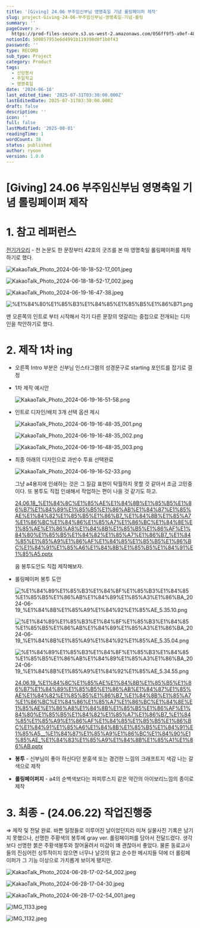 ```yaml
---
title: '[Giving] 24.06 부주임신부님 영명축일 기념 롤링페이퍼 제작'
slug: project-Giving-24-06-부주임신부님-영명축일-기념-롤링
summary: ''
pageCover: >-
  https://prod-files-secure.s3.us-west-2.amazonaws.com/056ff9f5-a9ef-486f-8acb-9eef51d06a2d/b126400c-1613-426e-b66b-3add7bfa6bea/%E1%84%89%E1%85%B3%E1%84%8F%E1%85%B3%E1%84%85%E1%85%B5%E1%86%AB%E1%84%89%E1%85%A3%E1%86%BA_2024-06-19_%E1%84%8B%E1%85%A9%E1%84%92%E1%85%AE_9.16.27.png?X-Amz-Algorithm=AWS4-HMAC-SHA256&X-Amz-Content-Sha256=UNSIGNED-PAYLOAD&X-Amz-Credential=ASIAZI2LB4662MZRNC5M%2F20250801%2Fus-west-2%2Fs3%2Faws4_request&X-Amz-Date=20250801T015235Z&X-Amz-Expires=3600&X-Amz-Security-Token=IQoJb3JpZ2luX2VjELr%2F%2F%2F%2F%2F%2F%2F%2F%2F%2FwEaCXVzLXdlc3QtMiJHMEUCIAJfeofs4E2d8qckL6dUt3m4mlhxMupsoc7MfE%2F9c%2BHFAiEAw%2FW09bD2OH0t0PU5rQ7REFZJXleFqurbuM%2FHnnZXd6cqiAQI4%2F%2F%2F%2F%2F%2F%2F%2F%2F%2F%2FARAAGgw2Mzc0MjMxODM4MDUiDMLklh%2Fa%2BHyIeLGuJyrcA%2BrfSgAxXU1XhHD4hfDHIQrvWLji9xllqGnK%2BniwxQrUELaHZhSX6yBVaPaZF9mqlAMl6dNNGqeT0cdlrTzFEFti10YlAPBeiikUDIj5qbwMjO2ryxGxc77MA7MDZECpm8Tn0XCNyDLs3hGEcuAy6koxUju4DC1O4vESYadS176bzG2H27Rt2M1LtCJsIwPc3Cyd21H%2FaoXo9jXXveThXrnLo%2FA%2FJc63Vqxp9P%2BG9kHfY8CPqUI9uLoKvSDW6o3ChXmGX6llbMKhw2SIGkid%2FK5OYQZ4%2FMGu4HJdCzFPYGAF23NNmNRwhQOROqMSQr3UfY1VHRj%2FLcjHgAfpAGQPNNDqMapK%2B%2FZSTIA9r65WKHumyHdr%2ByYkpmqN59Gz8RtK7Yd2y%2FF7AGSkE%2FoGgfONfhYR6yhhya77cAyfPKGMJzBJVhrlGj30wn20t%2FEub3N5HyhWmJ%2B0H9s5ufHfDOknAVOc34mV%2BQGs7cb9hRwIFmN9VLxbc6VX%2BLeQP4AzJyLkgSdZTwBP3qvXRYP6BdTPI6m2f7uXp1ZaVOkT561YuUlJIF5KDvqLC82iYm6U689boVfGcOZLTsB%2BTtECCj3SezRDBgdWH6vmIv9IQKtiH7KHSqn86p3MEy4%2F%2BQrnMO2xsMQGOqUBujPSufrZ5CqFGrxd8itWPGeZuXnHvE28P9KrmJOZvy%2BD4kvYX%2FphJuWB6MdWyduhE9ZZVsqgj2PDAETOzGDLYCC2ZTiOdvwwSm%2FAzUTPwhSVI4eOsghT7eoMLgx4lq0hcn%2B9LVPbS5IbjcViPgx137cqYI8%2BXs6%2FvwvlGPRAMc%2BE3q0P%2BZfFcpN07ZVlNl2mQAQaeHhEitpEG%2BKFy%2BC3xt%2Bac%2BOE&X-Amz-Signature=8b9a9d414e67d0fb1031a6e25b81099ef76090a8d450601df47eb5e95ec7e361&X-Amz-SignedHeaders=host&x-amz-checksum-mode=ENABLED&x-id=GetObject
notionId: 500857953e6d4991b119398d0f1b0f43
password: ''
type: RECORD
sub_type: Project
category: Product
tags:
  - 신앙봉사
  - 주일학교
  - 영명축일
date: '2024-06-18'
last_edited_time: '2025-07-31T03:30:00.000Z'
lastEditedDate: 2025-07-31T03:30:00.000Z
draft: false
description: ''
icon: ''
full: false
lastModified: '2025-08-01'
readingTime: 1
wordCount: 38
status: published
author: ryoon
version: 1.0.0
---
```

# [Giving] 24.06 부주임신부님 영명축일 기념 롤링페이퍼 제작


# 1. 참고 레퍼런스


[전기가오리](https://philo-electro-ray.org/) - 천 논문도 한 문장부터 42호의 굿즈를 본 따 영명축일 롤링페이퍼를 제작하기로 했다.


![KakaoTalk_Photo_2024-06-18-18-52-17_001.jpeg](https://prod-files-secure.s3.us-west-2.amazonaws.com/056ff9f5-a9ef-486f-8acb-9eef51d06a2d/b30c237d-44f5-44ae-899b-5c4f7982e79c/KakaoTalk_Photo_2024-06-18-18-52-17_001.jpeg?X-Amz-Algorithm=AWS4-HMAC-SHA256&X-Amz-Content-Sha256=UNSIGNED-PAYLOAD&X-Amz-Credential=ASIAZI2LB466R3AKEE4O%2F20250801%2Fus-west-2%2Fs3%2Faws4_request&X-Amz-Date=20250801T015301Z&X-Amz-Expires=3600&X-Amz-Security-Token=IQoJb3JpZ2luX2VjELr%2F%2F%2F%2F%2F%2F%2F%2F%2F%2FwEaCXVzLXdlc3QtMiJHMEUCIGCkkPrlpLuuWlVsiNvWg1z0ljFRDABYdgcRJ4xDtcm%2FAiEAo8krJ8zeGOq3OPi3ZCG2JsLHdVs1z1xY%2FNii6xTlmcAqiAQI4%2F%2F%2F%2F%2F%2F%2F%2F%2F%2F%2FARAAGgw2Mzc0MjMxODM4MDUiDLbHc7%2FORaunHgnYECrcAwQyovAF5i0pm1EgP1LrkdD4UrzXNJzBitGpwVN7PchbEfPNHul2LGcmB%2FUYyQmDgsQygMNvYsz%2BQK1%2F%2BK5I7Z5KXWx0pPazBUSznyPdHFKt0SHHHE3V%2Bz0NIlgFlGwvuutsXCrXOWhDlpIu0o46UWdkYihe8hZRG0EXC6JUhjJeNoHjFvbvvWPAAgKMVDKfnn8Lmwiae5TnP7IE66MY1yng030i86u9TujMX6xI7H25uVBXpVB12f0WrhmU8mmL1JlEmnTcvRSyhcc08zIG7ctHH01%2BUewz7%2FuF0tEkdJ%2FJApWZ49bdztSmBUUzts6BnErelyNdYWzvbVPtpveCHxtc51jKXWni63Mk3wLQ5uaB7c6YwpKvbH%2FaD4%2BRNZYaOZh91CSeDXEEchp%2B9mScblBp4I8Qf0ZQ%2FxniBGwBhALIU4XiB16juojmkDLtZmgAVapOv0M%2FGDwTghYY%2BXrdwmFhCMvWJYrsMaYzTSfGovgVDmZpBKNUOgttL%2FdbC37YkMXpFYbmzDf9TSZjlav6Z0yAhzbOkP8A2RWs5ghCzKYip0cdN%2Fi3z9AGDGxVcCOTgN66%2FL3jgcy4QmwPUsckgBGOSD3UhKwF59owAiXbAcIHFyxdbKifsU%2BwYDokMKyxsMQGOqUBvP8LxxWzItWylg7XZrHUsgYJV36ElDcf4Tcmjqrv6e2PGFd3PmlgKhT6uuUMVCuDfpy%2FiGkpesDgZCN8NTAVTKwIcpOtcpB%2BztFuOuz%2BTUMMsNVV7qid2ETMVFpLAmZncpdSgSWu%2BJvbiN6ZV47dSILmcnwrNRNZ%2B%2F%2BIwZ9BDf40MT5J7azlWmK823JvOnvL5ixuuEz6wN6qF9fKbvyBch4P89r1&X-Amz-Signature=7304e260741847137d48b19283794f0dc4fdcff8d42125af9c83671b2f2138d6&X-Amz-SignedHeaders=host&x-amz-checksum-mode=ENABLED&x-id=GetObject)


![KakaoTalk_Photo_2024-06-18-18-52-17_002.jpeg](https://prod-files-secure.s3.us-west-2.amazonaws.com/056ff9f5-a9ef-486f-8acb-9eef51d06a2d/740ea053-18c3-45f1-b3b1-882de83fba48/KakaoTalk_Photo_2024-06-18-18-52-17_002.jpeg?X-Amz-Algorithm=AWS4-HMAC-SHA256&X-Amz-Content-Sha256=UNSIGNED-PAYLOAD&X-Amz-Credential=ASIAZI2LB466XDJFQZRL%2F20250801%2Fus-west-2%2Fs3%2Faws4_request&X-Amz-Date=20250801T015302Z&X-Amz-Expires=3600&X-Amz-Security-Token=IQoJb3JpZ2luX2VjELr%2F%2F%2F%2F%2F%2F%2F%2F%2F%2FwEaCXVzLXdlc3QtMiJHMEUCIQCP6Z9S744g0TVEPU6g%2Bw9pxnod69fjdqGDbtkYxyW6owIgT1QJhDjcKdmnHnuF929%2FMz1DpuKxhkjJvc2P1wMfLBAqiAQI4%2F%2F%2F%2F%2F%2F%2F%2F%2F%2F%2FARAAGgw2Mzc0MjMxODM4MDUiDEwoFmICdPrE1wB8EircA4brXPbdsepQtRax%2BA5n%2FbZAiGL0hdmls5zkxcFN9%2FdIDz6GywNwrGAjOBChP5PvYOKucTywwaDSW9HxwQd72kuFTBkLoUi%2FvUqilx2AMGLSknCHF%2BysBF1B6gCvAxBWFf8qTKWcMIDJs%2FtMtgegGkEFc7ULGpbO4I1vyCM7QAk0LEqKg6onI%2BCiKoGmZ%2FHVl5RoDI%2FQUK40XNl3vOd%2BpTMY8hx1nTsCOGnAZMzvAnqH8y1xRljfKloIIHU9lpJpPaJuvrmJDhRAgSKoU%2BYkkKPFI%2BMYAq9nuSWpdBjP%2Fnmi7WQa9XcZTeC4%2FRyWaxhQyIvO%2FQL%2FD0tSEbkKzl6LhrSPV1RXyAkcpjbk3XnvaZsUCRxkHvUmwxYCTa%2Fkb%2B4xKqP515szQBAJrrO2xypb17sJzk79RyTDBam2jH0pg0AktE5cyFnaGfMjsogl47cAFqfrhmGeKAJ6%2F%2FKWxXeEdJxgM4IEXWgsdBODPqYpKWgzKktdxNZKYfoOPYN17oEr0QoELHn5pB%2BBZfp6B8JpluCEuP0DdLBXh1ymeM3Ze5%2B74zIR10nt2wHolbLMyJVOpRqTfomL7k9qDm%2FYdv49HN2jmx7QjbubKVATAzOCFxgrSRbNrnWs3P395EhdMOixsMQGOqUBe5kY%2FYHxA21cfgOmsAQL8JEQ4Cg%2FwWhBLFWK%2BNYCwJjPCT4s2e8ZzZXl4unNl4JKbDZuzbII7DzIRkLnhB2NPOLK%2BTqBCL8Tsr7aX%2F9CLO1176uLXj0T49HY%2FmiY3QRSAImUOl8QEgXysAZbWPVunyVxzjea9uKMj722IQT7y%2FM7GTSY%2BPIYDowShyxEifMuRPedY4OU2huCaMNqTwpndFJi3KmE&X-Amz-Signature=ca60f63c1ae4ddae874e359c71d033f832dfcb4f18697e622cfb75f829f3f7e5&X-Amz-SignedHeaders=host&x-amz-checksum-mode=ENABLED&x-id=GetObject)


![KakaoTalk_Photo_2024-06-19-16-47-38.jpeg](https://prod-files-secure.s3.us-west-2.amazonaws.com/056ff9f5-a9ef-486f-8acb-9eef51d06a2d/ff7f88eb-c14c-4ca4-a373-92b86fe49ace/KakaoTalk_Photo_2024-06-19-16-47-38.jpeg?X-Amz-Algorithm=AWS4-HMAC-SHA256&X-Amz-Content-Sha256=UNSIGNED-PAYLOAD&X-Amz-Credential=ASIAZI2LB466VIZ6SE3O%2F20250801%2Fus-west-2%2Fs3%2Faws4_request&X-Amz-Date=20250801T015303Z&X-Amz-Expires=3600&X-Amz-Security-Token=IQoJb3JpZ2luX2VjELr%2F%2F%2F%2F%2F%2F%2F%2F%2F%2FwEaCXVzLXdlc3QtMiJGMEQCIH1amVVNvw03iut27%2Bxz4iJX7BAlto2zyPJI7lphdTtaAiAhUgRoPF%2Fzs%2FV888XmjfIC9O6ba12hx8yx2Hhv5KtR0CqIBAjj%2F%2F%2F%2F%2F%2F%2F%2F%2F%2F8BEAAaDDYzNzQyMzE4MzgwNSIMW7jGQkvcRp%2B4X9OJKtwDhmFHUdoA5E9Nelo7hG%2F3RP%2F9K%2FaZwzE5X6pA6eaH%2BVNei3uojGz1oMQkay0bo0dwq9t3IVmXqUn6iEGqRH4mEsq2R47dHitX7g6OD9qY%2B%2BJJYF2tR1x0%2BVRFPZ5sXYMaWLqejbE06EB%2Fh%2FAFiyeHMY4dFIKMwPqZW8dVLOz8soyVMhu6vEddwAb5Y8iqh4rsXneFj1B0Ghn2sv4EzU94aqIhZvx3tBDjYDrDBMt%2BbmxPbVMbxy%2BtpzzPt1gOQZlBPWNO2UkO%2BAX%2F1y%2BuxtiK6MZLQtf1mKCg6PJSXs20JbYGzV%2Fq9rdUdByMa%2B0YgBAiFrF1nm0xV3n%2FBkxnVpx7VsB4wiWS9GdytAXDNQPMAJSCibP%2FFzidpm%2B%2Fo0iJVnxloiPXY14KNYIRZprvgtlxFAp%2F8JCfmrfDMlDtRxdph3MOi7Jo2eiich%2Fa0HH7vT4eZvZGdtshPEHvG5mrXPxmNyHpBOpFNCtwObxmQ9mKViiaex1IQ%2Bhuk5PIBiBsL4W%2FTAWkJhHvO1AClxrLGm6M7Rs6eg2mBtVAgLIS1pQVNMgM%2BqmTLtRddHxrteBZt2j6nty5mobGgT82y9DyZXQFtbdc%2FMVkQZSnXnT2hHgVSgSI0D35rewfPWAeVpsw0LGwxAY6pgH8NLeGT0Dy0%2FI0AUGAixrcpgYFbRaa4V89MUxRn9IKFu378csZcHfCCJGQriRM3kK22b4hYKiJCnOpuwvHcSpqQrD7F6ndxN8fLDFN5bwNecBIHAaKd1O24VfbnXj4qZ1SMLLpR2OK6ZyYc7m3NrzsxNmDfHTrwV4VhsxHxz1tncGuGn9J8%2FZMAaEEVGQkklmyyoQnXLAQ4hJgC%2B2NfBzi2g1CeRSx&X-Amz-Signature=bd371aa89ea261df572471017b6610149c4445fa4e403d7563e5d537cb0999ec&X-Amz-SignedHeaders=host&x-amz-checksum-mode=ENABLED&x-id=GetObject)


![%E1%84%80%E1%85%B3%E1%84%85%E1%85%B5%E1%86%B71.png](https://prod-files-secure.s3.us-west-2.amazonaws.com/056ff9f5-a9ef-486f-8acb-9eef51d06a2d/8262e9a3-3253-4af4-beda-c506a3a379ac/%E1%84%80%E1%85%B3%E1%84%85%E1%85%B5%E1%86%B71.png?X-Amz-Algorithm=AWS4-HMAC-SHA256&X-Amz-Content-Sha256=UNSIGNED-PAYLOAD&X-Amz-Credential=ASIAZI2LB466R3AKEE4O%2F20250801%2Fus-west-2%2Fs3%2Faws4_request&X-Amz-Date=20250801T015301Z&X-Amz-Expires=3600&X-Amz-Security-Token=IQoJb3JpZ2luX2VjELr%2F%2F%2F%2F%2F%2F%2F%2F%2F%2FwEaCXVzLXdlc3QtMiJHMEUCIGCkkPrlpLuuWlVsiNvWg1z0ljFRDABYdgcRJ4xDtcm%2FAiEAo8krJ8zeGOq3OPi3ZCG2JsLHdVs1z1xY%2FNii6xTlmcAqiAQI4%2F%2F%2F%2F%2F%2F%2F%2F%2F%2F%2FARAAGgw2Mzc0MjMxODM4MDUiDLbHc7%2FORaunHgnYECrcAwQyovAF5i0pm1EgP1LrkdD4UrzXNJzBitGpwVN7PchbEfPNHul2LGcmB%2FUYyQmDgsQygMNvYsz%2BQK1%2F%2BK5I7Z5KXWx0pPazBUSznyPdHFKt0SHHHE3V%2Bz0NIlgFlGwvuutsXCrXOWhDlpIu0o46UWdkYihe8hZRG0EXC6JUhjJeNoHjFvbvvWPAAgKMVDKfnn8Lmwiae5TnP7IE66MY1yng030i86u9TujMX6xI7H25uVBXpVB12f0WrhmU8mmL1JlEmnTcvRSyhcc08zIG7ctHH01%2BUewz7%2FuF0tEkdJ%2FJApWZ49bdztSmBUUzts6BnErelyNdYWzvbVPtpveCHxtc51jKXWni63Mk3wLQ5uaB7c6YwpKvbH%2FaD4%2BRNZYaOZh91CSeDXEEchp%2B9mScblBp4I8Qf0ZQ%2FxniBGwBhALIU4XiB16juojmkDLtZmgAVapOv0M%2FGDwTghYY%2BXrdwmFhCMvWJYrsMaYzTSfGovgVDmZpBKNUOgttL%2FdbC37YkMXpFYbmzDf9TSZjlav6Z0yAhzbOkP8A2RWs5ghCzKYip0cdN%2Fi3z9AGDGxVcCOTgN66%2FL3jgcy4QmwPUsckgBGOSD3UhKwF59owAiXbAcIHFyxdbKifsU%2BwYDokMKyxsMQGOqUBvP8LxxWzItWylg7XZrHUsgYJV36ElDcf4Tcmjqrv6e2PGFd3PmlgKhT6uuUMVCuDfpy%2FiGkpesDgZCN8NTAVTKwIcpOtcpB%2BztFuOuz%2BTUMMsNVV7qid2ETMVFpLAmZncpdSgSWu%2BJvbiN6ZV47dSILmcnwrNRNZ%2B%2F%2BIwZ9BDf40MT5J7azlWmK823JvOnvL5ixuuEz6wN6qF9fKbvyBch4P89r1&X-Amz-Signature=1b62c108f7e2f44abb589826741bd1d211f5ae1abfa58d07381c1b8b8387160f&X-Amz-SignedHeaders=host&x-amz-checksum-mode=ENABLED&x-id=GetObject)


맨 오른쪽의 인트로 부터 시작해서 각기 다른 문장의 엇갈리는 중첩으로 전개되는 디자인을 착안하기로 했다.


# 2. 제작 1차 ing

- 오른쪽 Intro 부분은 신부님 인스타그램의 성경문구로 starting 포인트를 잡기로 결정
- 1차 제작 예시안

    ![KakaoTalk_Photo_2024-06-19-16-51-58.png](https://prod-files-secure.s3.us-west-2.amazonaws.com/056ff9f5-a9ef-486f-8acb-9eef51d06a2d/2374a568-7e55-4f57-bcec-bf855b6de5da/KakaoTalk_Photo_2024-06-19-16-51-58.png?X-Amz-Algorithm=AWS4-HMAC-SHA256&X-Amz-Content-Sha256=UNSIGNED-PAYLOAD&X-Amz-Credential=ASIAZI2LB466ROAMNQLQ%2F20250801%2Fus-west-2%2Fs3%2Faws4_request&X-Amz-Date=20250801T015303Z&X-Amz-Expires=3600&X-Amz-Security-Token=IQoJb3JpZ2luX2VjELr%2F%2F%2F%2F%2F%2F%2F%2F%2F%2FwEaCXVzLXdlc3QtMiJHMEUCIDnLAZa5xqdMg0QQrqPG2gZPTuGMKx6mrOBPE5YRIBDZAiEA9mDh34eFS%2BS9tEJo%2Fg986Vo%2BuQNujDYgZr28xBg4XtIqiAQI4%2F%2F%2F%2F%2F%2F%2F%2F%2F%2F%2FARAAGgw2Mzc0MjMxODM4MDUiDLN8wukYPscP6hT0mSrcA1GbBmXZO72qlwjNdLaLDZIvn6r6NyvExQnWwTwGmdIXzcrgGvrCYLYHXd%2BygoD5JlQ9CqxOnpFd3DKJkDAZevS47EdxhHwuLkfw5AR%2FAY73n6od8iMb6np5xGMdgRUQzwtPPMxGYw7D08ye7ZLbNUTyG%2BUKL0WgtVFS7sWuYPJW4TVBPMhhKjndHa26%2B43xeCMn5avCK%2Fd9u5Qdnwo%2FeK0GuDsM7PW7%2BCg55RkQHNcnceLVoZFyF3KIBB2PXpFIuyR0L8GB86fbNCsRm6BrYn6Ieg0UIu845eqO0em%2BspHjVTA6x7whBphgLpXP3dfC1PvLOhcRjQP%2BwwLjYa4AZj5qBFIXo7daAyKUwKC7YjTJdYCTnK0uBnXrTo5hpx0LEtcRzkuM1EaM7dKUAB%2BTrZiEf3KqtSSfmWXFr75Ti8TOJO7ePOaOs1%2FhIdcBNEqZSqq0%2FGFJMYZgTU%2Fep2bWxj9neKO60IgVEOvSpWLzlwUmRCCLUJkZWkO3WCDdv3WVJrcVuE7HbUmSKtZx%2B6xtmieaWXe9w%2FtGf6JCgPRs5%2Fq%2BOhI%2FJ22v7cETrPEwe7lWpwUY0usfOF%2B2Rva%2B%2BNlAgW72U4uZiZhu3f6s%2BjhFyN6hhRJ1Ii96HierJH50MK6ysMQGOqUBBk0neLC1OPB1iJcLxL5%2BJZuPwlParRiisIziQwels%2FcBFcTWC7rj8qgt%2FtAVqczGVvxJYDHlRmyx%2FT6y4EflmgVbDxdoMOVQsy8unpbSgv5BrK9z5w%2Fjl2RJrHEuTfsIbutO4tvXO6cy4A%2Bj8MKJu5BBmIYG9WvOQdKq%2F9Aym6%2B95HenITn%2B7oEJ%2FArYaVF2z5ROGHlkCbLJY9o00zVAIDLP6NWi&X-Amz-Signature=7e9578b02dd711eab2f0040c1173f3b3b0ec6e03c548c733fa4ea587375cfb7d&X-Amz-SignedHeaders=host&x-amz-checksum-mode=ENABLED&x-id=GetObject)

- 인트로 디자인/배치 3개 선택 옵션 제시

    ![KakaoTalk_Photo_2024-06-19-16-48-35_001.png](https://prod-files-secure.s3.us-west-2.amazonaws.com/056ff9f5-a9ef-486f-8acb-9eef51d06a2d/b316cb79-99fe-4f88-9571-5f691b946dd5/KakaoTalk_Photo_2024-06-19-16-48-35_001.png?X-Amz-Algorithm=AWS4-HMAC-SHA256&X-Amz-Content-Sha256=UNSIGNED-PAYLOAD&X-Amz-Credential=ASIAZI2LB4666R7COTYR%2F20250801%2Fus-west-2%2Fs3%2Faws4_request&X-Amz-Date=20250801T015303Z&X-Amz-Expires=3600&X-Amz-Security-Token=IQoJb3JpZ2luX2VjELr%2F%2F%2F%2F%2F%2F%2F%2F%2F%2FwEaCXVzLXdlc3QtMiJIMEYCIQCa%2FnpZeBm8SmDQBTKNfaKCIVdRNk7B9YQmPAFaY4coawIhAKwoHt8rjKZZbMOh6If2xaDF%2FOacxbmzRYzCmaTBdYoGKogECOP%2F%2F%2F%2F%2F%2F%2F%2F%2F%2FwEQABoMNjM3NDIzMTgzODA1IgzdWacx9HkFOkD0%2BQgq3AOFUmSVAT2bjW73QkMm3rSGlSnMJDl2MzLL5H6LWPcguFeNrX5T5SiD7sa7aTiNSosbX5LMgvZZ7DB8K2KRUfPxa0i%2F0PhnDQoIOHpUDuK2tXN4SRAh%2F2JI%2Bw1nrN9bvKxafDcHK40umozh%2BxOexTgn5s%2F%2FNfx4MKiMI351lZ5S9zVRy1C9uJvG6xwVmxGahGj86Co3w0teLjWazFVehU87sQ7jNY7Cswh1Wr1%2BC2a%2Fiu0ybYW%2F9SgSu3IlEdvQjx7SgDCPNxUcI9eeIJSCmIG7vbZ40oeZK6OpTWrwEOzr4InEaJZMgRyFsy77WN%2FkrIE52hoRYPNBbTA15QAjFXgu%2BgUo8EkJ5qSK96zpPy%2BzpZSoOx0c6C28ecspYDSl39nyKzeOQU%2B2I36cd5Y39eQButFP1%2Bk3EMidGJSSr0p7wHOk9%2FVY1ySp4qqg9zUzej%2BAXGr8QPMkE9mMK%2Fjr67mBDB2PFtkbw7AmRIHJsh1cx484B6lCbLZFoqw5MIHHQ6slXwcbQ6dbEylqbWwu%2BupKnop8SsLJ7M%2FRRP5EAMpYI9BAY7idEUi%2FKU7Hf7P6739IAo3vIEAypcXYJorz%2FqzhQcqGITw%2FauP8v7UlWvexYUe%2BqiXhW5gEAzwG%2FjCrsrDEBjqkAUTsYmNYim2nrUU7TqUSYEjpWoRb5DxHJ%2BWw1H8Ulo39SzGiZoxJWIp4thzj6KUeXpbhTct6LUEcjxWbusFJ%2FDQKPT2o4J65L9fupVsgVu5z%2BIJ%2F8%2Bgs6lg2X13vShi%2F%2BbcSNGvCIXuDW%2ByiEOWEl36ucclS8fSTD2gFrqOvJKjG9iOfLxI7eqqYfONu1LLSDZTLpaTIOfKYTrsV2R%2BJxL4z5xcW&X-Amz-Signature=e190a5150e57d283306d17c5d847b42164b1d412e9b564ac5765839207c93ac6&X-Amz-SignedHeaders=host&x-amz-checksum-mode=ENABLED&x-id=GetObject)


    ![KakaoTalk_Photo_2024-06-19-16-48-35_002.png](https://prod-files-secure.s3.us-west-2.amazonaws.com/056ff9f5-a9ef-486f-8acb-9eef51d06a2d/55550d16-bc15-4303-9125-8eef108627f6/KakaoTalk_Photo_2024-06-19-16-48-35_002.png?X-Amz-Algorithm=AWS4-HMAC-SHA256&X-Amz-Content-Sha256=UNSIGNED-PAYLOAD&X-Amz-Credential=ASIAZI2LB4666R7COTYR%2F20250801%2Fus-west-2%2Fs3%2Faws4_request&X-Amz-Date=20250801T015303Z&X-Amz-Expires=3600&X-Amz-Security-Token=IQoJb3JpZ2luX2VjELr%2F%2F%2F%2F%2F%2F%2F%2F%2F%2FwEaCXVzLXdlc3QtMiJIMEYCIQCa%2FnpZeBm8SmDQBTKNfaKCIVdRNk7B9YQmPAFaY4coawIhAKwoHt8rjKZZbMOh6If2xaDF%2FOacxbmzRYzCmaTBdYoGKogECOP%2F%2F%2F%2F%2F%2F%2F%2F%2F%2FwEQABoMNjM3NDIzMTgzODA1IgzdWacx9HkFOkD0%2BQgq3AOFUmSVAT2bjW73QkMm3rSGlSnMJDl2MzLL5H6LWPcguFeNrX5T5SiD7sa7aTiNSosbX5LMgvZZ7DB8K2KRUfPxa0i%2F0PhnDQoIOHpUDuK2tXN4SRAh%2F2JI%2Bw1nrN9bvKxafDcHK40umozh%2BxOexTgn5s%2F%2FNfx4MKiMI351lZ5S9zVRy1C9uJvG6xwVmxGahGj86Co3w0teLjWazFVehU87sQ7jNY7Cswh1Wr1%2BC2a%2Fiu0ybYW%2F9SgSu3IlEdvQjx7SgDCPNxUcI9eeIJSCmIG7vbZ40oeZK6OpTWrwEOzr4InEaJZMgRyFsy77WN%2FkrIE52hoRYPNBbTA15QAjFXgu%2BgUo8EkJ5qSK96zpPy%2BzpZSoOx0c6C28ecspYDSl39nyKzeOQU%2B2I36cd5Y39eQButFP1%2Bk3EMidGJSSr0p7wHOk9%2FVY1ySp4qqg9zUzej%2BAXGr8QPMkE9mMK%2Fjr67mBDB2PFtkbw7AmRIHJsh1cx484B6lCbLZFoqw5MIHHQ6slXwcbQ6dbEylqbWwu%2BupKnop8SsLJ7M%2FRRP5EAMpYI9BAY7idEUi%2FKU7Hf7P6739IAo3vIEAypcXYJorz%2FqzhQcqGITw%2FauP8v7UlWvexYUe%2BqiXhW5gEAzwG%2FjCrsrDEBjqkAUTsYmNYim2nrUU7TqUSYEjpWoRb5DxHJ%2BWw1H8Ulo39SzGiZoxJWIp4thzj6KUeXpbhTct6LUEcjxWbusFJ%2FDQKPT2o4J65L9fupVsgVu5z%2BIJ%2F8%2Bgs6lg2X13vShi%2F%2BbcSNGvCIXuDW%2ByiEOWEl36ucclS8fSTD2gFrqOvJKjG9iOfLxI7eqqYfONu1LLSDZTLpaTIOfKYTrsV2R%2BJxL4z5xcW&X-Amz-Signature=cb046734fc2d16009a4b286ddab7996699f9c45cb45c3cd682ff1ad4548ca830&X-Amz-SignedHeaders=host&x-amz-checksum-mode=ENABLED&x-id=GetObject)


    ![KakaoTalk_Photo_2024-06-19-16-48-35_003.png](https://prod-files-secure.s3.us-west-2.amazonaws.com/056ff9f5-a9ef-486f-8acb-9eef51d06a2d/d2a7f6e1-399f-4868-b56c-11cb47fbcb60/KakaoTalk_Photo_2024-06-19-16-48-35_003.png?X-Amz-Algorithm=AWS4-HMAC-SHA256&X-Amz-Content-Sha256=UNSIGNED-PAYLOAD&X-Amz-Credential=ASIAZI2LB4666R7COTYR%2F20250801%2Fus-west-2%2Fs3%2Faws4_request&X-Amz-Date=20250801T015303Z&X-Amz-Expires=3600&X-Amz-Security-Token=IQoJb3JpZ2luX2VjELr%2F%2F%2F%2F%2F%2F%2F%2F%2F%2FwEaCXVzLXdlc3QtMiJIMEYCIQCa%2FnpZeBm8SmDQBTKNfaKCIVdRNk7B9YQmPAFaY4coawIhAKwoHt8rjKZZbMOh6If2xaDF%2FOacxbmzRYzCmaTBdYoGKogECOP%2F%2F%2F%2F%2F%2F%2F%2F%2F%2FwEQABoMNjM3NDIzMTgzODA1IgzdWacx9HkFOkD0%2BQgq3AOFUmSVAT2bjW73QkMm3rSGlSnMJDl2MzLL5H6LWPcguFeNrX5T5SiD7sa7aTiNSosbX5LMgvZZ7DB8K2KRUfPxa0i%2F0PhnDQoIOHpUDuK2tXN4SRAh%2F2JI%2Bw1nrN9bvKxafDcHK40umozh%2BxOexTgn5s%2F%2FNfx4MKiMI351lZ5S9zVRy1C9uJvG6xwVmxGahGj86Co3w0teLjWazFVehU87sQ7jNY7Cswh1Wr1%2BC2a%2Fiu0ybYW%2F9SgSu3IlEdvQjx7SgDCPNxUcI9eeIJSCmIG7vbZ40oeZK6OpTWrwEOzr4InEaJZMgRyFsy77WN%2FkrIE52hoRYPNBbTA15QAjFXgu%2BgUo8EkJ5qSK96zpPy%2BzpZSoOx0c6C28ecspYDSl39nyKzeOQU%2B2I36cd5Y39eQButFP1%2Bk3EMidGJSSr0p7wHOk9%2FVY1ySp4qqg9zUzej%2BAXGr8QPMkE9mMK%2Fjr67mBDB2PFtkbw7AmRIHJsh1cx484B6lCbLZFoqw5MIHHQ6slXwcbQ6dbEylqbWwu%2BupKnop8SsLJ7M%2FRRP5EAMpYI9BAY7idEUi%2FKU7Hf7P6739IAo3vIEAypcXYJorz%2FqzhQcqGITw%2FauP8v7UlWvexYUe%2BqiXhW5gEAzwG%2FjCrsrDEBjqkAUTsYmNYim2nrUU7TqUSYEjpWoRb5DxHJ%2BWw1H8Ulo39SzGiZoxJWIp4thzj6KUeXpbhTct6LUEcjxWbusFJ%2FDQKPT2o4J65L9fupVsgVu5z%2BIJ%2F8%2Bgs6lg2X13vShi%2F%2BbcSNGvCIXuDW%2ByiEOWEl36ucclS8fSTD2gFrqOvJKjG9iOfLxI7eqqYfONu1LLSDZTLpaTIOfKYTrsV2R%2BJxL4z5xcW&X-Amz-Signature=f846c8b91a49561ead2710dc62ad31136858ae66ee655b5502c2d53f0fbd98f9&X-Amz-SignedHeaders=host&x-amz-checksum-mode=ENABLED&x-id=GetObject)

- 최종 아래의 디자인으로 과반수 투표 선택완료

    ![KakaoTalk_Photo_2024-06-19-16-52-33.png](https://prod-files-secure.s3.us-west-2.amazonaws.com/056ff9f5-a9ef-486f-8acb-9eef51d06a2d/a972faf7-a48e-459d-8e12-03ae823bdebe/KakaoTalk_Photo_2024-06-19-16-52-33.png?X-Amz-Algorithm=AWS4-HMAC-SHA256&X-Amz-Content-Sha256=UNSIGNED-PAYLOAD&X-Amz-Credential=ASIAZI2LB466VFKGDXGG%2F20250801%2Fus-west-2%2Fs3%2Faws4_request&X-Amz-Date=20250801T015304Z&X-Amz-Expires=3600&X-Amz-Security-Token=IQoJb3JpZ2luX2VjELr%2F%2F%2F%2F%2F%2F%2F%2F%2F%2FwEaCXVzLXdlc3QtMiJHMEUCIQDhqdOX4gNqXxrH4VlsSaoAT1r665A%2FGTP4jR8lMC0TlQIgJTSF7tovKB8v3AfNQxjlMsu%2F6aERQUx%2F6J6ChPbsvNkqiAQI4%2F%2F%2F%2F%2F%2F%2F%2F%2F%2F%2FARAAGgw2Mzc0MjMxODM4MDUiDJnSCBFKofW7HDnZTCrcA079oO8g9AssuS17%2BUn6OWE0TfO6SJ3bhNC0dDkAvJ%2FyuBjlyNF7Vro82AASsjjNl2W586FKNA9XGQl1yY90EoO%2FpkhCvBylLhqTE%2FmIj4km8cacHFS63E4iFNsX0k8pDahvpfo2LFRWLzpB%2Bi4BR1BEGsj0Gz5s14CZr5%2BjOQ40Q2rvOzwHn6XU473qhaFqL0LDNlc3uqXHivuNEuiqpsRE3GRMX3lSYj2DK6NPXfLyZU0HWJ4HUNgT91awffQpnqjrHfryL%2F6z0QtpM2vFEl0glPU5hI9Mw9tHaV%2BPmUZojvsDdaglnxR5RwD8mUHk%2FqC%2BWeAt7x9nDYPZRxg5t1%2BWFzeQevAjqH4Ckytg9YkQ7Bx0HBzTKBUUq0XG8F%2Fi543HsoE4Uj0EhSEeyeB7A4QBMxTwDiFIVquku7xMWJNyEJuAMDFyzfmePfCXbOkGe2c7r8KlfysSYRKXKEStJlX%2BXWShgC%2BEJnPqvo3Lc4DXDBS3VoclJAZqWKakYzVzc%2BrowmlcVPgBfEXjtl3u4zUgDTrN8KOf%2BDDd99rK%2F%2BO4jmdD0kCLFqzJCjH%2FC%2BlUR0qn0s5UQcBEmfRov6673p30krZYOpUFZRT74c0PZDm3fKKNOWTmiTFvg1NTMKuxsMQGOqUBoxyAptRZtuahleKtgvSxYaF88tKfpryEUPdSD2l3C1zhdsAwLl1aiFo%2BK9yA%2Fq3ep9vubDUHDFA8Iw10D8%2F53t%2FsCl3X05BUr8b0OWl7C7FKDb5OF5mAm36oZ4XG2qZ1KTDaGOO3xe15nL3vahQWv00AqQ%2F7pNVRzaqcjinFFHoQz2C%2B7a7FK6YFNswQuyhrY8UGydTDOFYL2yCr6iaZ24s7iwdo&X-Amz-Signature=11bce825e93dda1a2ad8ba7bb0e41ede19e96ef642b5c6a7b39de3103e09e60d&X-Amz-SignedHeaders=host&x-amz-checksum-mode=ENABLED&x-id=GetObject)


    그냥 a4용지에 인쇄하는 것은 그 질감 표현이 탁월하지 못할 것 같아서 조금 고민중이다. 또 봉투도 직접 인쇄해서 작업하는 편이 나을 것 같기도 하고. 
    
    


    [24.06.18_%E1%84%8C%E1%85%AE%E1%84%8B%E1%85%B5%E1%86%B7%E1%84%89%E1%85%B5%E1%86%AB%E1%84%87%E1%85%AE%E1%84%82%E1%85%B5%E1%86%B7_%E1%84%8B%E1%85%A7%E1%86%BC%E1%84%86%E1%85%A7%E1%86%BC%E1%84%8E%E1%85%AE%E1%86%A8%E1%84%8B%E1%85%B5%E1%86%AF%E1%84%80%E1%85%B5%E1%84%82%E1%85%A7%E1%86%B7_%E1%84%85%E1%85%A9%E1%86%AF%E1%84%85%E1%85%B5%E1%86%BC%E1%84%91%E1%85%A6%E1%84%8B%E1%85%B5%E1%84%91%E1%85%A5.pptx](https://prod-files-secure.s3.us-west-2.amazonaws.com/056ff9f5-a9ef-486f-8acb-9eef51d06a2d/6220d54c-53cf-4bb9-b062-2cf5d760cf07/24.06.18_%E1%84%8C%E1%85%AE%E1%84%8B%E1%85%B5%E1%86%B7%E1%84%89%E1%85%B5%E1%86%AB%E1%84%87%E1%85%AE%E1%84%82%E1%85%B5%E1%86%B7_%E1%84%8B%E1%85%A7%E1%86%BC%E1%84%86%E1%85%A7%E1%86%BC%E1%84%8E%E1%85%AE%E1%86%A8%E1%84%8B%E1%85%B5%E1%86%AF%E1%84%80%E1%85%B5%E1%84%82%E1%85%A7%E1%86%B7_%E1%84%85%E1%85%A9%E1%86%AF%E1%84%85%E1%85%B5%E1%86%BC%E1%84%91%E1%85%A6%E1%84%8B%E1%85%B5%E1%84%91%E1%85%A5.pptx?X-Amz-Algorithm=AWS4-HMAC-SHA256&X-Amz-Content-Sha256=UNSIGNED-PAYLOAD&X-Amz-Credential=ASIAZI2LB466VFKGDXGG%2F20250801%2Fus-west-2%2Fs3%2Faws4_request&X-Amz-Date=20250801T015304Z&X-Amz-Expires=3600&X-Amz-Security-Token=IQoJb3JpZ2luX2VjELr%2F%2F%2F%2F%2F%2F%2F%2F%2F%2FwEaCXVzLXdlc3QtMiJHMEUCIQDhqdOX4gNqXxrH4VlsSaoAT1r665A%2FGTP4jR8lMC0TlQIgJTSF7tovKB8v3AfNQxjlMsu%2F6aERQUx%2F6J6ChPbsvNkqiAQI4%2F%2F%2F%2F%2F%2F%2F%2F%2F%2F%2FARAAGgw2Mzc0MjMxODM4MDUiDJnSCBFKofW7HDnZTCrcA079oO8g9AssuS17%2BUn6OWE0TfO6SJ3bhNC0dDkAvJ%2FyuBjlyNF7Vro82AASsjjNl2W586FKNA9XGQl1yY90EoO%2FpkhCvBylLhqTE%2FmIj4km8cacHFS63E4iFNsX0k8pDahvpfo2LFRWLzpB%2Bi4BR1BEGsj0Gz5s14CZr5%2BjOQ40Q2rvOzwHn6XU473qhaFqL0LDNlc3uqXHivuNEuiqpsRE3GRMX3lSYj2DK6NPXfLyZU0HWJ4HUNgT91awffQpnqjrHfryL%2F6z0QtpM2vFEl0glPU5hI9Mw9tHaV%2BPmUZojvsDdaglnxR5RwD8mUHk%2FqC%2BWeAt7x9nDYPZRxg5t1%2BWFzeQevAjqH4Ckytg9YkQ7Bx0HBzTKBUUq0XG8F%2Fi543HsoE4Uj0EhSEeyeB7A4QBMxTwDiFIVquku7xMWJNyEJuAMDFyzfmePfCXbOkGe2c7r8KlfysSYRKXKEStJlX%2BXWShgC%2BEJnPqvo3Lc4DXDBS3VoclJAZqWKakYzVzc%2BrowmlcVPgBfEXjtl3u4zUgDTrN8KOf%2BDDd99rK%2F%2BO4jmdD0kCLFqzJCjH%2FC%2BlUR0qn0s5UQcBEmfRov6673p30krZYOpUFZRT74c0PZDm3fKKNOWTmiTFvg1NTMKuxsMQGOqUBoxyAptRZtuahleKtgvSxYaF88tKfpryEUPdSD2l3C1zhdsAwLl1aiFo%2BK9yA%2Fq3ep9vubDUHDFA8Iw10D8%2F53t%2FsCl3X05BUr8b0OWl7C7FKDb5OF5mAm36oZ4XG2qZ1KTDaGOO3xe15nL3vahQWv00AqQ%2F7pNVRzaqcjinFFHoQz2C%2B7a7FK6YFNswQuyhrY8UGydTDOFYL2yCr6iaZ24s7iwdo&X-Amz-Signature=9eaf2aa2b8a881cc3d059c106a89cd3a3ca4f66830fb9c91e8c3a3ad1bc6a3fa&X-Amz-SignedHeaders=host&x-amz-checksum-mode=ENABLED&x-id=GetObject)


    음  봉투도안도 직접 제작해보자.

- 롤링페이퍼 봉투 도안

    ![%E1%84%89%E1%85%B3%E1%84%8F%E1%85%B3%E1%84%85%E1%85%B5%E1%86%AB%E1%84%89%E1%85%A3%E1%86%BA_2024-06-19_%E1%84%8B%E1%85%A9%E1%84%92%E1%85%AE_5.35.10.png](https://prod-files-secure.s3.us-west-2.amazonaws.com/056ff9f5-a9ef-486f-8acb-9eef51d06a2d/236d14b6-cda2-4596-908a-870c02db5b2a/%E1%84%89%E1%85%B3%E1%84%8F%E1%85%B3%E1%84%85%E1%85%B5%E1%86%AB%E1%84%89%E1%85%A3%E1%86%BA_2024-06-19_%E1%84%8B%E1%85%A9%E1%84%92%E1%85%AE_5.35.10.png?X-Amz-Algorithm=AWS4-HMAC-SHA256&X-Amz-Content-Sha256=UNSIGNED-PAYLOAD&X-Amz-Credential=ASIAZI2LB4664CMJTOJL%2F20250801%2Fus-west-2%2Fs3%2Faws4_request&X-Amz-Date=20250801T015304Z&X-Amz-Expires=3600&X-Amz-Security-Token=IQoJb3JpZ2luX2VjELr%2F%2F%2F%2F%2F%2F%2F%2F%2F%2FwEaCXVzLXdlc3QtMiJHMEUCIQCj7H9Nwu%2FLOw12oIA%2FyttjkHIHX7Ca%2FKTAznJyG%2Fo8aAIgYBooHLQg7IivF30QHhwuUkhqlY3wRoaaDfJ%2FmK4O%2BUYqiAQI4%2F%2F%2F%2F%2F%2F%2F%2F%2F%2F%2FARAAGgw2Mzc0MjMxODM4MDUiDG36IXqjUMGCNjXWCSrcA6Dkcm8pKQfUk7GUpclB1rNr71%2FZd3w1yVnGMTUeTyoVOV8dnppCAJBSyY0J0%2BO0B2OlT7sjt4ydVvyQxf64vn3XCsB7YqGurX7v7RXLp9cnnxWkYHjiYvKxM6HTCr2SNKPFWngf08xB%2BLX4fwnhclIIF4SHId%2BB%2FQmeJgYBNzu59cWBFU6IZiBbFf9k0rrnNT3ZYsArKW9fnJ69BrRlcMHpahTssLGvlgcg6e4U6HQ7nyZLZpRN0cVbvu%2FLSRXfrjSMC8osyk2V0Mk8P75GNSQC9v81mpe9fYVXIoPM3SaiG%2BBfGLRkMkI%2Fj96IDeVwlacF5BpjE0MPoHFdTtQOQ8tArGFf7Z%2FgPV2VTf%2F3%2BVcG6QW2EdzmzCCkdSJ7dRW3488xVKrB5AqgyXq%2BINoPuIFClSi7dDEbc6KmtvSwWzQuWTm5kDwDVPldqGv1DT00KvvvN7TR2BoiP2SFCGfcYql5ikvABK4LjSzp0MlvdqV4cHb4LAOPwpdjSm2lV0JXHp9SNRuegBwsUNPQar%2FZ%2BmYkLVEPXO%2B1pi7B74PE1ZbUa7qQQfVwy1mPmz8ly1N817rBarZKH5VHy4vCR0YOeUHi36YM19bXKR5%2BDyrcUQsnlcHb2k2VRrwVLqkDMKeysMQGOqUBr4t8KZlSNkRhRdUb2VrNballnEYHVz4LDU85sjjTKZVbc8qFN03zJ6KCuwu6soi1gxi%2F2qG9NdlkW3jnygseOXGV94ZL1Fd1TnSnhovdzwBUAUPku8l5dbv7a6L8taLwjYPKzSCwyGTjfZy%2Bjq1MB79FDQW3774z9NxuMeABbywzjF5MguVFQfwhhoXVV9YehewQM3KCfhYM%2BQ3CUqOVzTaji3OO&X-Amz-Signature=5c88985d647510d8a9258fb9d3e9adc0ad4334f954ad56280570639f6fcd90f2&X-Amz-SignedHeaders=host&x-amz-checksum-mode=ENABLED&x-id=GetObject)


    ![%E1%84%89%E1%85%B3%E1%84%8F%E1%85%B3%E1%84%85%E1%85%B5%E1%86%AB%E1%84%89%E1%85%A3%E1%86%BA_2024-06-19_%E1%84%8B%E1%85%A9%E1%84%92%E1%85%AE_5.35.04.png](https://prod-files-secure.s3.us-west-2.amazonaws.com/056ff9f5-a9ef-486f-8acb-9eef51d06a2d/b2e01827-c2ba-4a65-96cd-d6ce93cbef8c/%E1%84%89%E1%85%B3%E1%84%8F%E1%85%B3%E1%84%85%E1%85%B5%E1%86%AB%E1%84%89%E1%85%A3%E1%86%BA_2024-06-19_%E1%84%8B%E1%85%A9%E1%84%92%E1%85%AE_5.35.04.png?X-Amz-Algorithm=AWS4-HMAC-SHA256&X-Amz-Content-Sha256=UNSIGNED-PAYLOAD&X-Amz-Credential=ASIAZI2LB4664CMJTOJL%2F20250801%2Fus-west-2%2Fs3%2Faws4_request&X-Amz-Date=20250801T015304Z&X-Amz-Expires=3600&X-Amz-Security-Token=IQoJb3JpZ2luX2VjELr%2F%2F%2F%2F%2F%2F%2F%2F%2F%2FwEaCXVzLXdlc3QtMiJHMEUCIQCj7H9Nwu%2FLOw12oIA%2FyttjkHIHX7Ca%2FKTAznJyG%2Fo8aAIgYBooHLQg7IivF30QHhwuUkhqlY3wRoaaDfJ%2FmK4O%2BUYqiAQI4%2F%2F%2F%2F%2F%2F%2F%2F%2F%2F%2FARAAGgw2Mzc0MjMxODM4MDUiDG36IXqjUMGCNjXWCSrcA6Dkcm8pKQfUk7GUpclB1rNr71%2FZd3w1yVnGMTUeTyoVOV8dnppCAJBSyY0J0%2BO0B2OlT7sjt4ydVvyQxf64vn3XCsB7YqGurX7v7RXLp9cnnxWkYHjiYvKxM6HTCr2SNKPFWngf08xB%2BLX4fwnhclIIF4SHId%2BB%2FQmeJgYBNzu59cWBFU6IZiBbFf9k0rrnNT3ZYsArKW9fnJ69BrRlcMHpahTssLGvlgcg6e4U6HQ7nyZLZpRN0cVbvu%2FLSRXfrjSMC8osyk2V0Mk8P75GNSQC9v81mpe9fYVXIoPM3SaiG%2BBfGLRkMkI%2Fj96IDeVwlacF5BpjE0MPoHFdTtQOQ8tArGFf7Z%2FgPV2VTf%2F3%2BVcG6QW2EdzmzCCkdSJ7dRW3488xVKrB5AqgyXq%2BINoPuIFClSi7dDEbc6KmtvSwWzQuWTm5kDwDVPldqGv1DT00KvvvN7TR2BoiP2SFCGfcYql5ikvABK4LjSzp0MlvdqV4cHb4LAOPwpdjSm2lV0JXHp9SNRuegBwsUNPQar%2FZ%2BmYkLVEPXO%2B1pi7B74PE1ZbUa7qQQfVwy1mPmz8ly1N817rBarZKH5VHy4vCR0YOeUHi36YM19bXKR5%2BDyrcUQsnlcHb2k2VRrwVLqkDMKeysMQGOqUBr4t8KZlSNkRhRdUb2VrNballnEYHVz4LDU85sjjTKZVbc8qFN03zJ6KCuwu6soi1gxi%2F2qG9NdlkW3jnygseOXGV94ZL1Fd1TnSnhovdzwBUAUPku8l5dbv7a6L8taLwjYPKzSCwyGTjfZy%2Bjq1MB79FDQW3774z9NxuMeABbywzjF5MguVFQfwhhoXVV9YehewQM3KCfhYM%2BQ3CUqOVzTaji3OO&X-Amz-Signature=0cc7ac0f791407dc3d1a73df9a573fa4b180a11e5405ad8ae813902e4b4057b3&X-Amz-SignedHeaders=host&x-amz-checksum-mode=ENABLED&x-id=GetObject)


    ![%E1%84%89%E1%85%B3%E1%84%8F%E1%85%B3%E1%84%85%E1%85%B5%E1%86%AB%E1%84%89%E1%85%A3%E1%86%BA_2024-06-19_%E1%84%8B%E1%85%A9%E1%84%92%E1%85%AE_5.34.55.png](https://prod-files-secure.s3.us-west-2.amazonaws.com/056ff9f5-a9ef-486f-8acb-9eef51d06a2d/cc039f34-6d76-42eb-b0f1-ca5fa09ac303/%E1%84%89%E1%85%B3%E1%84%8F%E1%85%B3%E1%84%85%E1%85%B5%E1%86%AB%E1%84%89%E1%85%A3%E1%86%BA_2024-06-19_%E1%84%8B%E1%85%A9%E1%84%92%E1%85%AE_5.34.55.png?X-Amz-Algorithm=AWS4-HMAC-SHA256&X-Amz-Content-Sha256=UNSIGNED-PAYLOAD&X-Amz-Credential=ASIAZI2LB4664CMJTOJL%2F20250801%2Fus-west-2%2Fs3%2Faws4_request&X-Amz-Date=20250801T015304Z&X-Amz-Expires=3600&X-Amz-Security-Token=IQoJb3JpZ2luX2VjELr%2F%2F%2F%2F%2F%2F%2F%2F%2F%2FwEaCXVzLXdlc3QtMiJHMEUCIQCj7H9Nwu%2FLOw12oIA%2FyttjkHIHX7Ca%2FKTAznJyG%2Fo8aAIgYBooHLQg7IivF30QHhwuUkhqlY3wRoaaDfJ%2FmK4O%2BUYqiAQI4%2F%2F%2F%2F%2F%2F%2F%2F%2F%2F%2FARAAGgw2Mzc0MjMxODM4MDUiDG36IXqjUMGCNjXWCSrcA6Dkcm8pKQfUk7GUpclB1rNr71%2FZd3w1yVnGMTUeTyoVOV8dnppCAJBSyY0J0%2BO0B2OlT7sjt4ydVvyQxf64vn3XCsB7YqGurX7v7RXLp9cnnxWkYHjiYvKxM6HTCr2SNKPFWngf08xB%2BLX4fwnhclIIF4SHId%2BB%2FQmeJgYBNzu59cWBFU6IZiBbFf9k0rrnNT3ZYsArKW9fnJ69BrRlcMHpahTssLGvlgcg6e4U6HQ7nyZLZpRN0cVbvu%2FLSRXfrjSMC8osyk2V0Mk8P75GNSQC9v81mpe9fYVXIoPM3SaiG%2BBfGLRkMkI%2Fj96IDeVwlacF5BpjE0MPoHFdTtQOQ8tArGFf7Z%2FgPV2VTf%2F3%2BVcG6QW2EdzmzCCkdSJ7dRW3488xVKrB5AqgyXq%2BINoPuIFClSi7dDEbc6KmtvSwWzQuWTm5kDwDVPldqGv1DT00KvvvN7TR2BoiP2SFCGfcYql5ikvABK4LjSzp0MlvdqV4cHb4LAOPwpdjSm2lV0JXHp9SNRuegBwsUNPQar%2FZ%2BmYkLVEPXO%2B1pi7B74PE1ZbUa7qQQfVwy1mPmz8ly1N817rBarZKH5VHy4vCR0YOeUHi36YM19bXKR5%2BDyrcUQsnlcHb2k2VRrwVLqkDMKeysMQGOqUBr4t8KZlSNkRhRdUb2VrNballnEYHVz4LDU85sjjTKZVbc8qFN03zJ6KCuwu6soi1gxi%2F2qG9NdlkW3jnygseOXGV94ZL1Fd1TnSnhovdzwBUAUPku8l5dbv7a6L8taLwjYPKzSCwyGTjfZy%2Bjq1MB79FDQW3774z9NxuMeABbywzjF5MguVFQfwhhoXVV9YehewQM3KCfhYM%2BQ3CUqOVzTaji3OO&X-Amz-Signature=760291fb2de5355a574e1cdb0af0c033acf8d8a143e4c6a24eae160132122f88&X-Amz-SignedHeaders=host&x-amz-checksum-mode=ENABLED&x-id=GetObject)


    [24.06.19_%E1%84%8C%E1%85%AE%E1%84%8B%E1%85%B5%E1%86%B7%E1%84%89%E1%85%B5%E1%86%AB%E1%84%87%E1%85%AE%E1%84%82%E1%85%B5%E1%86%B7_%E1%84%8B%E1%85%A7%E1%86%BC%E1%84%86%E1%85%A7%E1%86%BC%E1%84%8E%E1%85%AE%E1%86%A8%E1%84%8B%E1%85%B5%E1%86%AF%E1%84%80%E1%85%B5%E1%84%82%E1%85%A7%E1%86%B7_%E1%84%85%E1%85%A9%E1%86%AF%E1%84%85%E1%85%B5%E1%86%BC%E1%84%91%E1%85%A6%E1%84%8B%E1%85%B5%E1%84%91%E1%85%A5__%E1%84%87%E1%85%A9%E1%86%BC%E1%84%90%E1%85%AE_%E1%84%83%E1%85%A9%E1%84%8B%E1%85%A1%E1%86%AB.pptx](https://prod-files-secure.s3.us-west-2.amazonaws.com/056ff9f5-a9ef-486f-8acb-9eef51d06a2d/e50e6ebc-7d90-419c-9d69-499fd68bccb7/24.06.19_%E1%84%8C%E1%85%AE%E1%84%8B%E1%85%B5%E1%86%B7%E1%84%89%E1%85%B5%E1%86%AB%E1%84%87%E1%85%AE%E1%84%82%E1%85%B5%E1%86%B7_%E1%84%8B%E1%85%A7%E1%86%BC%E1%84%86%E1%85%A7%E1%86%BC%E1%84%8E%E1%85%AE%E1%86%A8%E1%84%8B%E1%85%B5%E1%86%AF%E1%84%80%E1%85%B5%E1%84%82%E1%85%A7%E1%86%B7_%E1%84%85%E1%85%A9%E1%86%AF%E1%84%85%E1%85%B5%E1%86%BC%E1%84%91%E1%85%A6%E1%84%8B%E1%85%B5%E1%84%91%E1%85%A5__%E1%84%87%E1%85%A9%E1%86%BC%E1%84%90%E1%85%AE_%E1%84%83%E1%85%A9%E1%84%8B%E1%85%A1%E1%86%AB.pptx?X-Amz-Algorithm=AWS4-HMAC-SHA256&X-Amz-Content-Sha256=UNSIGNED-PAYLOAD&X-Amz-Credential=ASIAZI2LB4664CMJTOJL%2F20250801%2Fus-west-2%2Fs3%2Faws4_request&X-Amz-Date=20250801T015304Z&X-Amz-Expires=3600&X-Amz-Security-Token=IQoJb3JpZ2luX2VjELr%2F%2F%2F%2F%2F%2F%2F%2F%2F%2FwEaCXVzLXdlc3QtMiJHMEUCIQCj7H9Nwu%2FLOw12oIA%2FyttjkHIHX7Ca%2FKTAznJyG%2Fo8aAIgYBooHLQg7IivF30QHhwuUkhqlY3wRoaaDfJ%2FmK4O%2BUYqiAQI4%2F%2F%2F%2F%2F%2F%2F%2F%2F%2F%2FARAAGgw2Mzc0MjMxODM4MDUiDG36IXqjUMGCNjXWCSrcA6Dkcm8pKQfUk7GUpclB1rNr71%2FZd3w1yVnGMTUeTyoVOV8dnppCAJBSyY0J0%2BO0B2OlT7sjt4ydVvyQxf64vn3XCsB7YqGurX7v7RXLp9cnnxWkYHjiYvKxM6HTCr2SNKPFWngf08xB%2BLX4fwnhclIIF4SHId%2BB%2FQmeJgYBNzu59cWBFU6IZiBbFf9k0rrnNT3ZYsArKW9fnJ69BrRlcMHpahTssLGvlgcg6e4U6HQ7nyZLZpRN0cVbvu%2FLSRXfrjSMC8osyk2V0Mk8P75GNSQC9v81mpe9fYVXIoPM3SaiG%2BBfGLRkMkI%2Fj96IDeVwlacF5BpjE0MPoHFdTtQOQ8tArGFf7Z%2FgPV2VTf%2F3%2BVcG6QW2EdzmzCCkdSJ7dRW3488xVKrB5AqgyXq%2BINoPuIFClSi7dDEbc6KmtvSwWzQuWTm5kDwDVPldqGv1DT00KvvvN7TR2BoiP2SFCGfcYql5ikvABK4LjSzp0MlvdqV4cHb4LAOPwpdjSm2lV0JXHp9SNRuegBwsUNPQar%2FZ%2BmYkLVEPXO%2B1pi7B74PE1ZbUa7qQQfVwy1mPmz8ly1N817rBarZKH5VHy4vCR0YOeUHi36YM19bXKR5%2BDyrcUQsnlcHb2k2VRrwVLqkDMKeysMQGOqUBr4t8KZlSNkRhRdUb2VrNballnEYHVz4LDU85sjjTKZVbc8qFN03zJ6KCuwu6soi1gxi%2F2qG9NdlkW3jnygseOXGV94ZL1Fd1TnSnhovdzwBUAUPku8l5dbv7a6L8taLwjYPKzSCwyGTjfZy%2Bjq1MB79FDQW3774z9NxuMeABbywzjF5MguVFQfwhhoXVV9YehewQM3KCfhYM%2BQ3CUqOVzTaji3OO&X-Amz-Signature=2e70f5aa3eda9f92cc09950e0b2f2449b9303d495ba53abf2b1e5596a735588e&X-Amz-SignedHeaders=host&x-amz-checksum-mode=ENABLED&x-id=GetObject)

- **봉투** - 신부님이 좋아 하신다던 분홍색 또는 경건한 느낌의 크래프트지 색감 나는 갈색으로 제작
- **롤링페이퍼지** - a4의 순백색보다는 파피루스지 같은 약간의 아이보리느낌의 종이로 제작

# 3. 최종 - (24.06.22) 작업진행중


⇒ 제작 및 전달 완료. 바쁜 일정들로 이루어진 날이었던지라 미쳐 실물사진 기록은 남기지 못했으나, 선명한 주황색의 봉투에 gray ver. 롤링페이퍼를 담아서 전달드렸다. 생각보다 선명한 붉은 주황색봉투와 잘어울려서 미감이 꽤 괜찮아서 좋았다. 물론 동료교사들의 진심어린 상투적이지 않으면 너무나 날것의 맑고 순수한 메시지들 덕에 더 롤링페이퍼가 그 기능 이상으로 가치롭게 보이게 됐지만.


![KakaoTalk_Photo_2024-06-28-17-02-54_002.jpeg](https://prod-files-secure.s3.us-west-2.amazonaws.com/056ff9f5-a9ef-486f-8acb-9eef51d06a2d/63cad785-c000-44a4-8b53-9423d0a916af/KakaoTalk_Photo_2024-06-28-17-02-54_002.jpeg?X-Amz-Algorithm=AWS4-HMAC-SHA256&X-Amz-Content-Sha256=UNSIGNED-PAYLOAD&X-Amz-Credential=ASIAZI2LB466R3AKEE4O%2F20250801%2Fus-west-2%2Fs3%2Faws4_request&X-Amz-Date=20250801T015302Z&X-Amz-Expires=3600&X-Amz-Security-Token=IQoJb3JpZ2luX2VjELr%2F%2F%2F%2F%2F%2F%2F%2F%2F%2FwEaCXVzLXdlc3QtMiJHMEUCIGCkkPrlpLuuWlVsiNvWg1z0ljFRDABYdgcRJ4xDtcm%2FAiEAo8krJ8zeGOq3OPi3ZCG2JsLHdVs1z1xY%2FNii6xTlmcAqiAQI4%2F%2F%2F%2F%2F%2F%2F%2F%2F%2F%2FARAAGgw2Mzc0MjMxODM4MDUiDLbHc7%2FORaunHgnYECrcAwQyovAF5i0pm1EgP1LrkdD4UrzXNJzBitGpwVN7PchbEfPNHul2LGcmB%2FUYyQmDgsQygMNvYsz%2BQK1%2F%2BK5I7Z5KXWx0pPazBUSznyPdHFKt0SHHHE3V%2Bz0NIlgFlGwvuutsXCrXOWhDlpIu0o46UWdkYihe8hZRG0EXC6JUhjJeNoHjFvbvvWPAAgKMVDKfnn8Lmwiae5TnP7IE66MY1yng030i86u9TujMX6xI7H25uVBXpVB12f0WrhmU8mmL1JlEmnTcvRSyhcc08zIG7ctHH01%2BUewz7%2FuF0tEkdJ%2FJApWZ49bdztSmBUUzts6BnErelyNdYWzvbVPtpveCHxtc51jKXWni63Mk3wLQ5uaB7c6YwpKvbH%2FaD4%2BRNZYaOZh91CSeDXEEchp%2B9mScblBp4I8Qf0ZQ%2FxniBGwBhALIU4XiB16juojmkDLtZmgAVapOv0M%2FGDwTghYY%2BXrdwmFhCMvWJYrsMaYzTSfGovgVDmZpBKNUOgttL%2FdbC37YkMXpFYbmzDf9TSZjlav6Z0yAhzbOkP8A2RWs5ghCzKYip0cdN%2Fi3z9AGDGxVcCOTgN66%2FL3jgcy4QmwPUsckgBGOSD3UhKwF59owAiXbAcIHFyxdbKifsU%2BwYDokMKyxsMQGOqUBvP8LxxWzItWylg7XZrHUsgYJV36ElDcf4Tcmjqrv6e2PGFd3PmlgKhT6uuUMVCuDfpy%2FiGkpesDgZCN8NTAVTKwIcpOtcpB%2BztFuOuz%2BTUMMsNVV7qid2ETMVFpLAmZncpdSgSWu%2BJvbiN6ZV47dSILmcnwrNRNZ%2B%2F%2BIwZ9BDf40MT5J7azlWmK823JvOnvL5ixuuEz6wN6qF9fKbvyBch4P89r1&X-Amz-Signature=6f2c756c03101beaff85b31059f9ed27376471543048f09ced710a88f29e8ca9&X-Amz-SignedHeaders=host&x-amz-checksum-mode=ENABLED&x-id=GetObject)


![KakaoTalk_Photo_2024-06-28-17-04-30.jpeg](https://prod-files-secure.s3.us-west-2.amazonaws.com/056ff9f5-a9ef-486f-8acb-9eef51d06a2d/56e36cb4-10d1-4b00-aa0d-49ecb056f024/KakaoTalk_Photo_2024-06-28-17-04-30.jpeg?X-Amz-Algorithm=AWS4-HMAC-SHA256&X-Amz-Content-Sha256=UNSIGNED-PAYLOAD&X-Amz-Credential=ASIAZI2LB466R3AKEE4O%2F20250801%2Fus-west-2%2Fs3%2Faws4_request&X-Amz-Date=20250801T015302Z&X-Amz-Expires=3600&X-Amz-Security-Token=IQoJb3JpZ2luX2VjELr%2F%2F%2F%2F%2F%2F%2F%2F%2F%2FwEaCXVzLXdlc3QtMiJHMEUCIGCkkPrlpLuuWlVsiNvWg1z0ljFRDABYdgcRJ4xDtcm%2FAiEAo8krJ8zeGOq3OPi3ZCG2JsLHdVs1z1xY%2FNii6xTlmcAqiAQI4%2F%2F%2F%2F%2F%2F%2F%2F%2F%2F%2FARAAGgw2Mzc0MjMxODM4MDUiDLbHc7%2FORaunHgnYECrcAwQyovAF5i0pm1EgP1LrkdD4UrzXNJzBitGpwVN7PchbEfPNHul2LGcmB%2FUYyQmDgsQygMNvYsz%2BQK1%2F%2BK5I7Z5KXWx0pPazBUSznyPdHFKt0SHHHE3V%2Bz0NIlgFlGwvuutsXCrXOWhDlpIu0o46UWdkYihe8hZRG0EXC6JUhjJeNoHjFvbvvWPAAgKMVDKfnn8Lmwiae5TnP7IE66MY1yng030i86u9TujMX6xI7H25uVBXpVB12f0WrhmU8mmL1JlEmnTcvRSyhcc08zIG7ctHH01%2BUewz7%2FuF0tEkdJ%2FJApWZ49bdztSmBUUzts6BnErelyNdYWzvbVPtpveCHxtc51jKXWni63Mk3wLQ5uaB7c6YwpKvbH%2FaD4%2BRNZYaOZh91CSeDXEEchp%2B9mScblBp4I8Qf0ZQ%2FxniBGwBhALIU4XiB16juojmkDLtZmgAVapOv0M%2FGDwTghYY%2BXrdwmFhCMvWJYrsMaYzTSfGovgVDmZpBKNUOgttL%2FdbC37YkMXpFYbmzDf9TSZjlav6Z0yAhzbOkP8A2RWs5ghCzKYip0cdN%2Fi3z9AGDGxVcCOTgN66%2FL3jgcy4QmwPUsckgBGOSD3UhKwF59owAiXbAcIHFyxdbKifsU%2BwYDokMKyxsMQGOqUBvP8LxxWzItWylg7XZrHUsgYJV36ElDcf4Tcmjqrv6e2PGFd3PmlgKhT6uuUMVCuDfpy%2FiGkpesDgZCN8NTAVTKwIcpOtcpB%2BztFuOuz%2BTUMMsNVV7qid2ETMVFpLAmZncpdSgSWu%2BJvbiN6ZV47dSILmcnwrNRNZ%2B%2F%2BIwZ9BDf40MT5J7azlWmK823JvOnvL5ixuuEz6wN6qF9fKbvyBch4P89r1&X-Amz-Signature=d3819c8b763f2638aa1f82c0f01288f6cde7c9a6435e99258bcf22f30d935f94&X-Amz-SignedHeaders=host&x-amz-checksum-mode=ENABLED&x-id=GetObject)


![KakaoTalk_Photo_2024-06-28-17-02-54_001.jpeg](https://prod-files-secure.s3.us-west-2.amazonaws.com/056ff9f5-a9ef-486f-8acb-9eef51d06a2d/0308ee51-76d4-4bfa-a994-f2e95cbef986/KakaoTalk_Photo_2024-06-28-17-02-54_001.jpeg?X-Amz-Algorithm=AWS4-HMAC-SHA256&X-Amz-Content-Sha256=UNSIGNED-PAYLOAD&X-Amz-Credential=ASIAZI2LB466R3AKEE4O%2F20250801%2Fus-west-2%2Fs3%2Faws4_request&X-Amz-Date=20250801T015302Z&X-Amz-Expires=3600&X-Amz-Security-Token=IQoJb3JpZ2luX2VjELr%2F%2F%2F%2F%2F%2F%2F%2F%2F%2FwEaCXVzLXdlc3QtMiJHMEUCIGCkkPrlpLuuWlVsiNvWg1z0ljFRDABYdgcRJ4xDtcm%2FAiEAo8krJ8zeGOq3OPi3ZCG2JsLHdVs1z1xY%2FNii6xTlmcAqiAQI4%2F%2F%2F%2F%2F%2F%2F%2F%2F%2F%2FARAAGgw2Mzc0MjMxODM4MDUiDLbHc7%2FORaunHgnYECrcAwQyovAF5i0pm1EgP1LrkdD4UrzXNJzBitGpwVN7PchbEfPNHul2LGcmB%2FUYyQmDgsQygMNvYsz%2BQK1%2F%2BK5I7Z5KXWx0pPazBUSznyPdHFKt0SHHHE3V%2Bz0NIlgFlGwvuutsXCrXOWhDlpIu0o46UWdkYihe8hZRG0EXC6JUhjJeNoHjFvbvvWPAAgKMVDKfnn8Lmwiae5TnP7IE66MY1yng030i86u9TujMX6xI7H25uVBXpVB12f0WrhmU8mmL1JlEmnTcvRSyhcc08zIG7ctHH01%2BUewz7%2FuF0tEkdJ%2FJApWZ49bdztSmBUUzts6BnErelyNdYWzvbVPtpveCHxtc51jKXWni63Mk3wLQ5uaB7c6YwpKvbH%2FaD4%2BRNZYaOZh91CSeDXEEchp%2B9mScblBp4I8Qf0ZQ%2FxniBGwBhALIU4XiB16juojmkDLtZmgAVapOv0M%2FGDwTghYY%2BXrdwmFhCMvWJYrsMaYzTSfGovgVDmZpBKNUOgttL%2FdbC37YkMXpFYbmzDf9TSZjlav6Z0yAhzbOkP8A2RWs5ghCzKYip0cdN%2Fi3z9AGDGxVcCOTgN66%2FL3jgcy4QmwPUsckgBGOSD3UhKwF59owAiXbAcIHFyxdbKifsU%2BwYDokMKyxsMQGOqUBvP8LxxWzItWylg7XZrHUsgYJV36ElDcf4Tcmjqrv6e2PGFd3PmlgKhT6uuUMVCuDfpy%2FiGkpesDgZCN8NTAVTKwIcpOtcpB%2BztFuOuz%2BTUMMsNVV7qid2ETMVFpLAmZncpdSgSWu%2BJvbiN6ZV47dSILmcnwrNRNZ%2B%2F%2BIwZ9BDf40MT5J7azlWmK823JvOnvL5ixuuEz6wN6qF9fKbvyBch4P89r1&X-Amz-Signature=7eec9cb4d8c18deaac2a83ea2a30f7f63c510b43bc29c1c7429605b7e2d091e9&X-Amz-SignedHeaders=host&x-amz-checksum-mode=ENABLED&x-id=GetObject)


![IMG_1133.jpeg](https://prod-files-secure.s3.us-west-2.amazonaws.com/056ff9f5-a9ef-486f-8acb-9eef51d06a2d/97806741-ac41-4218-8e8b-7970a3884fce/IMG_1133.jpeg?X-Amz-Algorithm=AWS4-HMAC-SHA256&X-Amz-Content-Sha256=UNSIGNED-PAYLOAD&X-Amz-Credential=ASIAZI2LB466R3AKEE4O%2F20250801%2Fus-west-2%2Fs3%2Faws4_request&X-Amz-Date=20250801T015302Z&X-Amz-Expires=3600&X-Amz-Security-Token=IQoJb3JpZ2luX2VjELr%2F%2F%2F%2F%2F%2F%2F%2F%2F%2FwEaCXVzLXdlc3QtMiJHMEUCIGCkkPrlpLuuWlVsiNvWg1z0ljFRDABYdgcRJ4xDtcm%2FAiEAo8krJ8zeGOq3OPi3ZCG2JsLHdVs1z1xY%2FNii6xTlmcAqiAQI4%2F%2F%2F%2F%2F%2F%2F%2F%2F%2F%2FARAAGgw2Mzc0MjMxODM4MDUiDLbHc7%2FORaunHgnYECrcAwQyovAF5i0pm1EgP1LrkdD4UrzXNJzBitGpwVN7PchbEfPNHul2LGcmB%2FUYyQmDgsQygMNvYsz%2BQK1%2F%2BK5I7Z5KXWx0pPazBUSznyPdHFKt0SHHHE3V%2Bz0NIlgFlGwvuutsXCrXOWhDlpIu0o46UWdkYihe8hZRG0EXC6JUhjJeNoHjFvbvvWPAAgKMVDKfnn8Lmwiae5TnP7IE66MY1yng030i86u9TujMX6xI7H25uVBXpVB12f0WrhmU8mmL1JlEmnTcvRSyhcc08zIG7ctHH01%2BUewz7%2FuF0tEkdJ%2FJApWZ49bdztSmBUUzts6BnErelyNdYWzvbVPtpveCHxtc51jKXWni63Mk3wLQ5uaB7c6YwpKvbH%2FaD4%2BRNZYaOZh91CSeDXEEchp%2B9mScblBp4I8Qf0ZQ%2FxniBGwBhALIU4XiB16juojmkDLtZmgAVapOv0M%2FGDwTghYY%2BXrdwmFhCMvWJYrsMaYzTSfGovgVDmZpBKNUOgttL%2FdbC37YkMXpFYbmzDf9TSZjlav6Z0yAhzbOkP8A2RWs5ghCzKYip0cdN%2Fi3z9AGDGxVcCOTgN66%2FL3jgcy4QmwPUsckgBGOSD3UhKwF59owAiXbAcIHFyxdbKifsU%2BwYDokMKyxsMQGOqUBvP8LxxWzItWylg7XZrHUsgYJV36ElDcf4Tcmjqrv6e2PGFd3PmlgKhT6uuUMVCuDfpy%2FiGkpesDgZCN8NTAVTKwIcpOtcpB%2BztFuOuz%2BTUMMsNVV7qid2ETMVFpLAmZncpdSgSWu%2BJvbiN6ZV47dSILmcnwrNRNZ%2B%2F%2BIwZ9BDf40MT5J7azlWmK823JvOnvL5ixuuEz6wN6qF9fKbvyBch4P89r1&X-Amz-Signature=f80c5e6d0114a8f7c850638a419d32a87e3e3a3307f353417237a2ae63d407e3&X-Amz-SignedHeaders=host&x-amz-checksum-mode=ENABLED&x-id=GetObject)


![IMG_1132.jpeg](https://prod-files-secure.s3.us-west-2.amazonaws.com/056ff9f5-a9ef-486f-8acb-9eef51d06a2d/118b9d93-c4ab-44c1-98ab-daff0a8e36ab/IMG_1132.jpeg?X-Amz-Algorithm=AWS4-HMAC-SHA256&X-Amz-Content-Sha256=UNSIGNED-PAYLOAD&X-Amz-Credential=ASIAZI2LB466R3AKEE4O%2F20250801%2Fus-west-2%2Fs3%2Faws4_request&X-Amz-Date=20250801T015302Z&X-Amz-Expires=3600&X-Amz-Security-Token=IQoJb3JpZ2luX2VjELr%2F%2F%2F%2F%2F%2F%2F%2F%2F%2FwEaCXVzLXdlc3QtMiJHMEUCIGCkkPrlpLuuWlVsiNvWg1z0ljFRDABYdgcRJ4xDtcm%2FAiEAo8krJ8zeGOq3OPi3ZCG2JsLHdVs1z1xY%2FNii6xTlmcAqiAQI4%2F%2F%2F%2F%2F%2F%2F%2F%2F%2F%2FARAAGgw2Mzc0MjMxODM4MDUiDLbHc7%2FORaunHgnYECrcAwQyovAF5i0pm1EgP1LrkdD4UrzXNJzBitGpwVN7PchbEfPNHul2LGcmB%2FUYyQmDgsQygMNvYsz%2BQK1%2F%2BK5I7Z5KXWx0pPazBUSznyPdHFKt0SHHHE3V%2Bz0NIlgFlGwvuutsXCrXOWhDlpIu0o46UWdkYihe8hZRG0EXC6JUhjJeNoHjFvbvvWPAAgKMVDKfnn8Lmwiae5TnP7IE66MY1yng030i86u9TujMX6xI7H25uVBXpVB12f0WrhmU8mmL1JlEmnTcvRSyhcc08zIG7ctHH01%2BUewz7%2FuF0tEkdJ%2FJApWZ49bdztSmBUUzts6BnErelyNdYWzvbVPtpveCHxtc51jKXWni63Mk3wLQ5uaB7c6YwpKvbH%2FaD4%2BRNZYaOZh91CSeDXEEchp%2B9mScblBp4I8Qf0ZQ%2FxniBGwBhALIU4XiB16juojmkDLtZmgAVapOv0M%2FGDwTghYY%2BXrdwmFhCMvWJYrsMaYzTSfGovgVDmZpBKNUOgttL%2FdbC37YkMXpFYbmzDf9TSZjlav6Z0yAhzbOkP8A2RWs5ghCzKYip0cdN%2Fi3z9AGDGxVcCOTgN66%2FL3jgcy4QmwPUsckgBGOSD3UhKwF59owAiXbAcIHFyxdbKifsU%2BwYDokMKyxsMQGOqUBvP8LxxWzItWylg7XZrHUsgYJV36ElDcf4Tcmjqrv6e2PGFd3PmlgKhT6uuUMVCuDfpy%2FiGkpesDgZCN8NTAVTKwIcpOtcpB%2BztFuOuz%2BTUMMsNVV7qid2ETMVFpLAmZncpdSgSWu%2BJvbiN6ZV47dSILmcnwrNRNZ%2B%2F%2BIwZ9BDf40MT5J7azlWmK823JvOnvL5ixuuEz6wN6qF9fKbvyBch4P89r1&X-Amz-Signature=cfcdcb0b53f6c4619bb182147a06f089905256dbcc6c89fc1fd6925134a8820c&X-Amz-SignedHeaders=host&x-amz-checksum-mode=ENABLED&x-id=GetObject)

